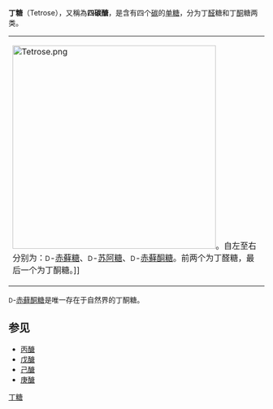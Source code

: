 {{noteTA
|G1=Lifesciences
|G2=Chemistry
}}
{{expand|time=2014-01-07T13:44:17+00:00}}
{{refimprove|time=2014-01-07T13:44:17+00:00}}
'''丁糖'''（Tetrose），又稱為'''四碳醣'''，是含有四个[[碳|碳]]的[[单糖|单糖]]，分为丁[[醛|醛]]糖和丁[[酮|酮]]糖两类。
{|align="center"
|-
|[[File:Tetrose.png|400px]]。自左至右分别为：<small>D</small>-[[赤藓糖|赤藓糖]]、<small>D</small>-[[苏阿糖|苏阿糖]]、<small>D</small>-[[赤藓酮糖|赤藓酮糖]]。前两个为丁醛糖，最后一个为丁酮糖。]]
|}
<small>D</small>-[[赤藓酮糖|赤藓酮糖]]是唯一存在于自然界的丁酮糖。

== 参见 ==
* [[丙醣|丙醣]]
* [[戊醣|戊醣]]
* [[己醣|己醣]]
* [[庚醣|庚醣]]

{{Carbohydrates}}
{{biochem-stub}}

[[Category:丁糖|]]